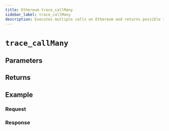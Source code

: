 ```yaml
---
title: Ethereum trace_callMany
sidebar_label: trace_callMany
description: Executes multiple calls on Ethereum and returns possible traces.
---
```




# `trace_callMany`

<Description />

## Parameters


<Params />

## Returns


<Returns />

## Example


<Example />

### Request


<Request />

### Response


<Response />
